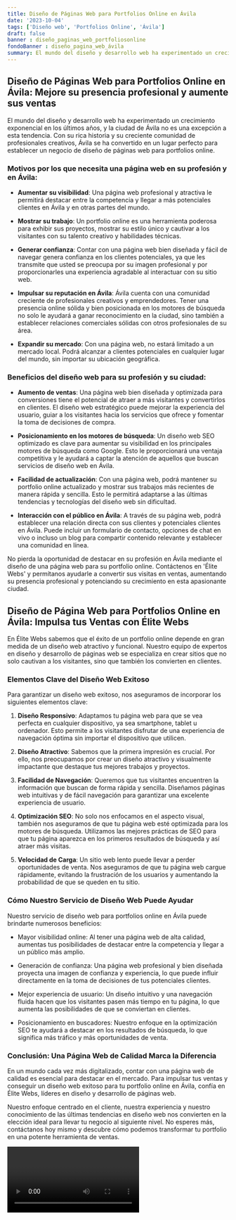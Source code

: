 ```yaml
---
title: Diseño de Páginas Web para Portfolios Online en Ávila
date: '2023-10-04'
tags: ['Diseño web', 'Portfolios Online', 'Ávila']
draft: false
banner : diseño_paginas_web_portfoliosonline
fondoBanner : diseño_pagina_web_ávila
summary: El mundo del diseño y desarrollo web ha experimentado un crecimiento exponencial en los últimos años, y la ciudad de Ávila no es una excepción a esta tendencia. Con su rica historia y su creciente comunidad de profesionales creativos, Ávila se ha convertido en un lugar perfecto para establecer un negocio de diseño de páginas web para portfolios online.
---
```


## Diseño de Páginas Web para Portfolios Online en Ávila: Mejore su presencia profesional y aumente sus ventas

El mundo del diseño y desarrollo web ha experimentado un crecimiento exponencial en los últimos años, y la ciudad de Ávila no es una excepción a esta tendencia. Con su rica historia y su creciente comunidad de profesionales creativos, Ávila se ha convertido en un lugar perfecto para establecer un negocio de diseño de páginas web para portfolios online.

### Motivos por los que necesita una página web en su profesión y en Ávila:

- **Aumentar su visibilidad**: Una página web profesional y atractiva le permitirá destacar entre la competencia y llegar a más potenciales clientes en Ávila y en otras partes del mundo.

- **Mostrar su trabajo**: Un portfolio online es una herramienta poderosa para exhibir sus proyectos, mostrar su estilo único y cautivar a los visitantes con su talento creativo y habilidades técnicas.

- **Generar confianza**: Contar con una página web bien diseñada y fácil de navegar genera confianza en los clientes potenciales, ya que les transmite que usted se preocupa por su imagen profesional y por proporcionarles una experiencia agradable al interactuar con su sitio web.

- **Impulsar su reputación en Ávila**: Ávila cuenta con una comunidad creciente de profesionales creativos y emprendedores. Tener una presencia online sólida y bien posicionada en los motores de búsqueda no solo le ayudará a ganar reconocimiento en la ciudad, sino también a establecer relaciones comerciales sólidas con otros profesionales de su área.

- **Expandir su mercado**: Con una página web, no estará limitado a un mercado local. Podrá alcanzar a clientes potenciales en cualquier lugar del mundo, sin importar su ubicación geográfica.

### Beneficios del diseño web para su profesión y su ciudad:

- **Aumento de ventas**: Una página web bien diseñada y optimizada para conversiones tiene el potencial de atraer a más visitantes y convertirlos en clientes. El diseño web estratégico puede mejorar la experiencia del usuario, guiar a los visitantes hacia los servicios que ofrece y fomentar la toma de decisiones de compra.

- **Posicionamiento en los motores de búsqueda**: Un diseño web SEO optimizado es clave para aumentar su visibilidad en los principales motores de búsqueda como Google. Esto le proporcionará una ventaja competitiva y le ayudará a captar la atención de aquellos que buscan servicios de diseño web en Ávila.

- **Facilidad de actualización**: Con una página web, podrá mantener su portfolio online actualizado y mostrar sus trabajos más recientes de manera rápida y sencilla. Esto le permitirá adaptarse a las últimas tendencias y tecnologías del diseño web sin dificultad.

- **Interacción con el público en Ávila**: A través de su página web, podrá establecer una relación directa con sus clientes y potenciales clientes en Ávila. Puede incluir un formulario de contacto, opciones de chat en vivo o incluso un blog para compartir contenido relevante y establecer una comunidad en línea.

No pierda la oportunidad de destacar en su profesión en Ávila mediante el diseño de una página web para su portfolio online. Contáctenos en 'Élite Webs' y permítanos ayudarle a convertir sus visitas en ventas, aumentando su presencia profesional y potenciando su crecimiento en esta apasionante ciudad.

<GifSeo />

<Cta />

## Diseño de Página Web para Portfolios Online en Ávila: Impulsa tus Ventas con Élite Webs

En Élite Webs sabemos que el éxito de un portfolio online depende en gran medida de un diseño web atractivo y funcional. Nuestro equipo de expertos en diseño y desarrollo de páginas web se especializa en crear sitios que no solo cautivan a los visitantes, sino que también los convierten en clientes.

### Elementos Clave del Diseño Web Exitoso

Para garantizar un diseño web exitoso, nos aseguramos de incorporar los siguientes elementos clave:

1. **Diseño Responsivo**: Adaptamos tu página web para que se vea perfecta en cualquier dispositivo, ya sea smartphone, tablet u ordenador. Esto permite a los visitantes disfrutar de una experiencia de navegación óptima sin importar el dispositivo que utilicen.

2. **Diseño Atractivo**: Sabemos que la primera impresión es crucial. Por ello, nos preocupamos por crear un diseño atractivo y visualmente impactante que destaque tus mejores trabajos y proyectos.

3. **Facilidad de Navegación**: Queremos que tus visitantes encuentren la información que buscan de forma rápida y sencilla. Diseñamos páginas web intuitivas y de fácil navegación para garantizar una excelente experiencia de usuario.

4. **Optimización SEO**: No solo nos enfocamos en el aspecto visual, también nos aseguramos de que tu página web esté optimizada para los motores de búsqueda. Utilizamos las mejores prácticas de SEO para que tu página aparezca en los primeros resultados de búsqueda y así atraer más visitas.

5. **Velocidad de Carga**: Un sitio web lento puede llevar a perder oportunidades de venta. Nos aseguramos de que tu página web cargue rápidamente, evitando la frustración de los usuarios y aumentando la probabilidad de que se queden en tu sitio.

### Cómo Nuestro Servicio de Diseño Web Puede Ayudar

Nuestro servicio de diseño web para portfolios online en Ávila puede brindarte numerosos beneficios:

- Mayor visibilidad online: Al tener una página web de alta calidad, aumentas tus posibilidades de destacar entre la competencia y llegar a un público más amplio.

- Generación de confianza: Una página web profesional y bien diseñada proyecta una imagen de confianza y experiencia, lo que puede influir directamente en la toma de decisiones de tus potenciales clientes.

- Mejor experiencia de usuario: Un diseño intuitivo y una navegación fluida hacen que los visitantes pasen más tiempo en tu página, lo que aumenta las posibilidades de que se conviertan en clientes.

- Posicionamiento en buscadores: Nuestro enfoque en la optimización SEO te ayudará a destacar en los resultados de búsqueda, lo que significa más tráfico y más oportunidades de venta.

### Conclusión: Una Página Web de Calidad Marca la Diferencia

En un mundo cada vez más digitalizado, contar con una página web de calidad es esencial para destacar en el mercado. Para impulsar tus ventas y conseguir un diseño web exitoso para tu portfolio online en Ávila, confía en Élite Webs, líderes en diseño y desarrollo de páginas web.

Nuestro enfoque centrado en el cliente, nuestra experiencia y nuestro conocimiento de las últimas tendencias en diseño web nos convierten en la elección ideal para llevar tu negocio al siguiente nivel. No esperes más, contáctanos hoy mismo y descubre cómo podemos transformar tu portfolio en una potente herramienta de ventas.

<Video />

<CtaBot job='Portfolios Online' city='Ávila'/>

<Gmaps query='Ávila+españa+maps' />